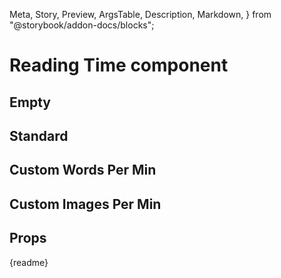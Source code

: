   Meta,
  Story,
  Preview,
  ArgsTable,
  Description,
  Markdown,
} from "@storybook/addon-docs/blocks";

<Meta
  title="Packages/@bowriverstudio/readingtime/Samples"
  component={ReadingTime}
/>

# Reading Time component

<Description of={ReadingTime} />

## Empty

<Preview>
  <Story name="Empty">
    <ReadingTime />
  </Story>
</Preview>

## Standard

<Preview>
  <Story name="Sample">
    <ReadingTime theContent={html23.rendered} />
  </Story>
</Preview>

## Custom Words Per Min

<Preview>
  <Story name="Sample, with custom words per min">
    <ReadingTime theContent={html23.rendered} wordsPerMinute={20} />
  </Story>
</Preview>

## Custom Images Per Min

<Preview>
  <Story name="Sample, with custom images">
    <ReadingTime theContent={html23.rendered} imagesPerMinute={1} />
  </Story>
</Preview>

## Props

<ArgsTable of={ReadingTime} />

<Description>{readme}</Description>
